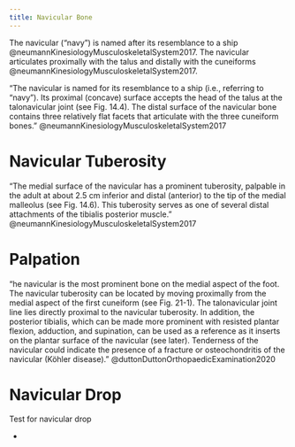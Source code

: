 ```yaml
---
title: Navicular Bone
---
```


The navicular ("navy") is named after its resemblance to a ship @neumannKinesiologyMusculoskeletalSystem2017.
The navicular articulates proximally with the talus and distally with the cuneiforms @neumannKinesiologyMusculoskeletalSystem2017.


"The navicular is named for its resemblance to a ship (i.e., referring to “navy”). Its proximal (concave) surface accepts the head of the talus at the talonavicular joint (see Fig. 14.4). The distal surface of the navicular bone contains three relatively flat facets that articulate with the three cuneiform bones." @neumannKinesiologyMusculoskeletalSystem2017 


# Navicular Tuberosity

"The medial surface of the navicular has a prominent tuberosity, palpable in the adult at about 2.5 cm inferior and distal (anterior) to the tip of the medial malleolus (see Fig. 14.6). This tuberosity serves as one of several distal attachments of the tibialis posterior muscle." @neumannKinesiologyMusculoskeletalSystem2017

# Palpation

"he navicular is the most prominent bone on the medial aspect of the foot. The navicular tuberosity can be located by moving proximally from the medial aspect of the first cuneiform (see Fig. 21-1). The talonavicular joint line lies directly proximal to the navicular tuberosity. In addition, the posterior tibialis, which can be made more prominent with resisted plantar flexion, adduction, and supination, can be used as a reference as it inserts on the plantar surface of the navicular (see later). Tenderness of the navicular could indicate the presence of a fracture or osteochondritis of the navicular (Köhler disease)." @duttonDuttonOrthopaedicExamination2020 

# Navicular Drop


Test for navicular drop

- 